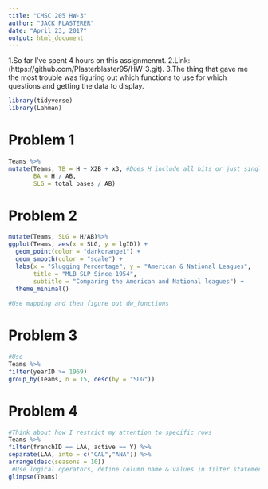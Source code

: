 ```yaml
---
title: "CMSC 205 HW-3"
author: "JACK PLASTERER"
date: "April 23, 2017"
output: html_document
---
```

1.So far I've spent 4 hours on this assignmenmt.
2.Link:(https://github.com/Plasterblaster95/HW-3.git).
3.The thing that gave me the most trouble was figuring out which functions to use for which questions and getting the data to display.

```r
library(tidyverse)
library(Lahman)
```


# Problem 1
```r
Teams %>%
mutate(Teams, TB = H + X2B + x3, #Does H include all hits or just singles
       BA = H / AB,
       SLG = total_bases / AB)
```

# Problem 2
```r
mutate(Teams, SLG = H/AB)%>%
ggplot(Teams, aes(x = SLG, y = lgID)) + 
  geom_point(color = "darkorange1") + 
  geom_smooth(color = "scale") +
  labs(x = "Slugging Percentage", y = "American & National Leagues",
       title = "MLB SLP Since 1954",
       subtitle = "Comparing the American and National leagues") + 
  theme_minimal()
  
#Use mapping and then figure out dw_functions
```

# Problem 3
```r
#Use
Teams %>%
filter(yearID >= 1969)
group_by(Teams, n = 15, desc(by = "SLG"))
```

# Problem 4
```r
#Think about how I restrict my attention to specific rows
Teams %>%
filter(franchID == LAA, active == Y) %>%
separate(LAA, into = c("CAL","ANA")) %>%
arrange(desc(seasons = 10))
 #Use logical operators, define column name & values in filter statement
glimpse(Teams)
```

